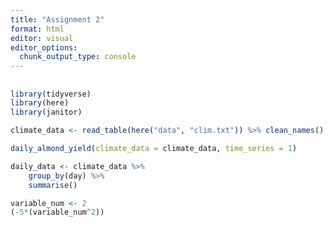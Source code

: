 ```yaml
---
title: "Assignment 2"
format: html
editor: visual
editor_options: 
  chunk_output_type: console
---
```


## 
```r
library(tidyverse)
library(here)
library(janitor)
```

```r
climate_data <- read_table(here("data", "clim.txt")) %>% clean_names()


```

```r
daily_almond_yield(climate_data = climate_data, time_series = 1)
```

```r
daily_data <- climate_data %>%
    group_by(day) %>%
    summarise()
```


```r
variable_num <- 2
(-5*(variable_num^2))
```


